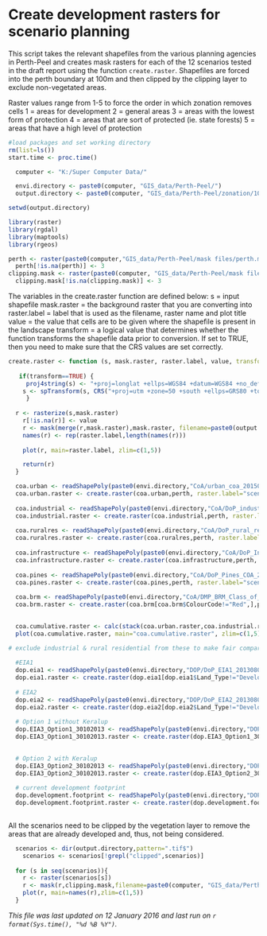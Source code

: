 Create development rasters for scenario planning
========================================================

This script takes the relevant shapefiles from the various planning agencies in Perth-Peel and creates mask rasters for each of the 12 scenarios tested in the draft report using the function `create.raster`.  Shapefiles are forced into the perth boundary at 100m and then clipped by the clipping layer to exclude non-vegetated areas.

Raster values range from 1-5 to force the order in which zonation removes cells
1 = areas for development
2 = general areas
3 = areas with the lowest form of protection
4 = areas that are sort of protected (ie. state forests)
5 = areas that have a high level of protection


```r
#load packages and set working directory
rm(list=ls())
start.time <- proc.time()

  computer <- "K:/Super Computer Data/"

  envi.directory <- paste0(computer, "GIS_data/Perth-Peel/")
  output.directory <- paste0(computer, "GIS_data/Perth-Peel/zonation/100m/Conservation_Letters/final/scenarios/")

setwd(output.directory)

library(raster)
library(rgdal)
library(maptools)
library(rgeos)

perth <- raster(paste0(computer,"GIS_data/Perth-Peel/mask files/perth.mask.tif"))
  perth[!is.na(perth)] <- 3
clipping.mask <- raster(paste0(computer, "GIS_data/Perth-Peel/mask files/perth.mask.tif"))
  clipping.mask[!is.na(clipping.mask)] <- 3

```

The variables in the create.raster function are defined below:
s = input shapefile
mask.raster = the background raster that you are converting into
raster.label = label that is used as the filename, raster name and plot title
value = the value that cells are to be given where the shapefile is present in the landscape
transform = a logical value that determines whether the function transforms the shapefile data prior to conversion.  If set to TRUE, then you need to make sure that the CRS values are set correctly.

```r
create.raster <- function (s, mask.raster, raster.label, value, transform=TRUE) {
    
   if(transform==TRUE) {
     proj4string(s) <- "+proj=longlat +ellps=WGS84 +datum=WGS84 +no_defs"
    s <- spTransform(s, CRS("+proj=utm +zone=50 +south +ellps=GRS80 +towgs84=0,0,0,0,0,0,0 +units=m +no_defs"))
     }
    
  r <- rasterize(s,mask.raster)
    r[!is.na(r)] <- value
    r <- mask(merge(r,mask.raster),mask.raster, filename=paste0(output.directory,raster.label), format="GTiff", overwrite=T)
    names(r) <- rep(raster.label,length(names(r)))
    
    plot(r, main=raster.label, zlim=c(1,5))

    return(r)
  }

```

```r
  coa.urban <- readShapePoly(paste0(envi.directory,"CoA/urban_coa_20150204/urban_coa_20150204.shp"))
  coa.urban.raster <- create.raster(coa.urban,perth, raster.label="scenario1_urban", value=1, transform=FALSE)
  
  coa.industrial <- readShapePoly(paste0(envi.directory,"CoA/DoP_industrial_coa_20150204/DoP_industrial_coa_20150204.shp"))
  coa.industrial.raster <- create.raster(coa.industrial,perth, raster.label="scenario2_industrial", value=1, transform=FALSE)
  
  coa.ruralres <- readShapePoly(paste0(envi.directory,"CoA/DoP_rural_res_coa_20150130/DoP_rural_res_coa_20150130.shp"))
  coa.ruralres.raster <- create.raster(coa.ruralres,perth, raster.label="scenario3_ruralres", value=1, transform=FALSE)
  
  coa.infrastructure <- readShapePoly(paste0(envi.directory,"CoA/DoP_Infrastructure_Footprint_20151019/DoP_Infrastructure_Footprint_20151019.shp"))
  coa.infrastructure.raster <- create.raster(coa.infrastructure,perth, raster.label="scenario4_infrastructure", value=1, transform=FALSE)
  
  coa.pines <- readShapePoly(paste0(envi.directory,"CoA/DoP_Pines_COA_20151224/DoP_Pines_COA_20151224.shp"))
  coa.pines.raster <- create.raster(coa.pines,perth, raster.label="scenario5_pines", value=1, transform=TRUE)
  
  coa.brm <- readShapePoly(paste0(envi.directory,"CoA/DMP_BRM_Class_of_Action_SA_Public_20151209/DMP_BRM_Class_of_Action_SA_Public_20151209.shp"))
  coa.brm.raster <- create.raster(coa.brm[coa.brm$ColourCode!="Red",],perth, raster.label="scenario6_brm", value=1, transform=TRUE)
  
```

```r
  
  coa.cumulative.raster <- calc(stack(coa.urban.raster,coa.industrial.raster,coa.ruralres.raster,coa.infrastructure.raster,coa.pines.raster,coa.brm.raster),min,filename=paste0(output.directory,"scenario7_cumulative"),format="GTiff",overwrite=T)
  plot(coa.cumulative.raster, main="coa.cumulative.raster", zlim=c(1,5))

```

```r
# exclude industrial & rural residential from these to make fair comparison with coa_urban
  
  #EIA1
  dop.eia1 <- readShapePoly(paste0(envi.directory,"DOP/DoP_EIA1_20130809.shp"))
  dop.eia1.raster <- create.raster(dop.eia1[dop.eia1$Land_Type!="Developed Urban" & dop.eia1$Land_Type!="Existing Industrial" & dop.eia1$Land_Type!="Existing Industrial" & dop.eia1$Land_Type!="Potential Industrial",],perth, raster.label="scenario1_1_eia1", value=1, transform=FALSE)
 
  # EIA2 
  dop.eia2 <- readShapePoly(paste0(envi.directory,"DOP/DoP_EIA2_20130809.shp"))
  dop.eia2.raster <- create.raster(dop.eia2[dop.eia2$Land_Type!="Developed Urban" & dop.eia2$Land_Type!="Existing Industrial" & dop.eia2$Land_Type!="Potential Industrial",], perth, raster.label="scenario1_2_eia2", value=1, transform=FALSE)
  
  # Option 1 without Keralup
  dop.EIA3_Option1_30102013 <- readShapePoly(paste0(envi.directory,"DOP/DOP_EIA3_Option1_30102013.shp"))
  dop.EIA3_Option1_30102013.raster <- create.raster(dop.EIA3_Option1_30102013, perth, raster.label="scenario1_3a_eia3_option1",value=1,transform=FALSE)
  

  # Option 2 with Keralup
  dop.EIA3_Option2_30102013 <- readShapePoly(paste0(envi.directory,"DOP/DOP_EIA3_Option2_30102013.shp"))
  dop.EIA3_Option2_30102013.raster <- create.raster(dop.EIA3_Option2_30102013, perth, raster.label="scenario1_3b_eia3_option2",value=1,transform=FALSE)
  
  # current development footprint
  dop.development.footprint <- readShapePoly(paste0(envi.directory,"DOP/DoP_Development_Footprint_20140310.shp"))
  dop.development.footprint.raster <- create.raster(dop.development.footprint[dop.development.footprint$DEVELOPED=="Urban Undeveloped",], perth, raster.label="scenario1_4_development_footprint",value=1,transform=FALSE)
  

```

All the scenarios need to be clipped by the vegetation layer to remove the areas that are already developed and, thus, not being considered.


```r
  scenarios <- dir(output.directory,pattern=".tif$")
    scenarios <- scenarios[!grepl("clipped",scenarios)]
  
  for (s in seq(scenarios)){
    r <- raster(scenarios[s])
    r <- mask(r,clipping.mask,filename=paste0(computer, "GIS_data/Perth-Peel/zonation/100m/Conservation_Letters/final/scenarios/", names(r),"_clipped"), format="GTiff", overwrite=T)
    plot(r, main=names(r),zlim=c(1,5))
  }

```



*This file was last updated on 12 January 2016 and last run on `r format(Sys.time(), "%d %B %Y")`.*